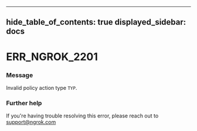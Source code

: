 

---
hide_table_of_contents: true
displayed_sidebar: docs
---


# ERR_NGROK_2201

### Message
Invalid policy action type `TYP`.

<ErrorDetails error="err_ngrok_2201" />



### Further help
If you're having trouble resolving this error, please reach out to [support@ngrok.com](mailto:support@ngrok.com?subject=Help%20with%20ERR_NGROK_2201)

